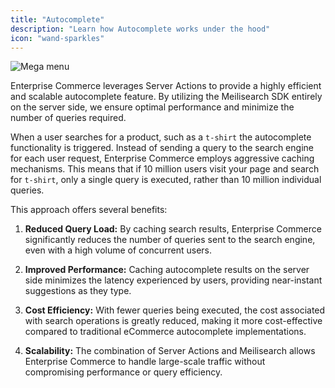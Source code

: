 ```yaml
---
title: "Autocomplete"
description: "Learn how Autocomplete works under the hood"
icon: "wand-sparkles"
---
```


<Frame>
  <img className="block" src="/images/autocomplete.gif" alt="Mega menu" />
</Frame>

Enterprise Commerce leverages Server Actions to provide a highly efficient and scalable autocomplete feature.
By utilizing the Meilisearch SDK entirely on the server side, we ensure optimal performance and minimize the number of queries required.

When a user searches for a product, such as a `t-shirt` the autocomplete functionality is triggered.
Instead of sending a query to the search engine for each user request, Enterprise Commerce employs aggressive caching mechanisms. This means that if 10 million users visit your page and search for `t-shirt`, only a single query is executed, rather than 10 million individual queries.

This approach offers several benefits:

1. **Reduced Query Load:** By caching search results, Enterprise Commerce significantly reduces the number of queries sent to the search engine, even with a high volume of concurrent users.

2. **Improved Performance:** Caching autocomplete results on the server side minimizes the latency experienced by users, providing near-instant suggestions as they type.

3. **Cost Efficiency:** With fewer queries being executed, the cost associated with search operations is greatly reduced, making it more cost-effective compared to traditional eCommerce autocomplete implementations.

4. **Scalability:** The combination of Server Actions and Meilisearch allows Enterprise Commerce to handle large-scale traffic without compromising performance or query efficiency.
